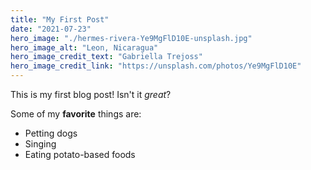 ```yaml
---
title: "My First Post"
date: "2021-07-23"
hero_image: "./hermes-rivera-Ye9MgFlD10E-unsplash.jpg"
hero_image_alt: "Leon, Nicaragua"
hero_image_credit_text: "Gabriella Trejoss"
hero_image_credit_link: "https://unsplash.com/photos/Ye9MgFlD10E"
---
```


This is my first blog post! Isn't it _great_?

Some of my **favorite** things are:

- Petting dogs
- Singing
- Eating potato-based foods
